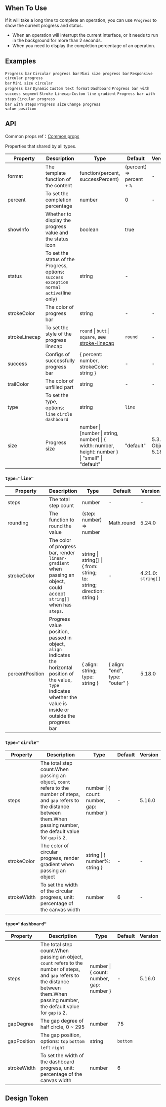 

<Meta of={ProgressStories} />

        
## When To Use

If it will take a long time to complete an operation, you can use `Progress` to show the current progress and status.

- When an operation will interrupt the current interface, or it needs to run in the background for more than 2 seconds.
- When you need to display the completion percentage of an operation.

## Examples

<code src="./demo/line.tsx">Progress bar</code>
<code src="./demo/circle.tsx">Circular progress bar</code>
<code src="./demo/line-mini.tsx">Mini size progress bar</code>
<code src="./demo/circle-micro.tsx">Responsive circular progress bar</code>
<code src="./demo/circle-mini.tsx">Mini size circular progress bar</code>
<code src="./demo/dynamic.tsx">Dynamic</code>
<code src="./demo/format.tsx">Custom text format</code>
<code src="./demo/dashboard.tsx">Dashboard</code>
<code src="./demo/segment.tsx">Progress bar with success segment</code>
<code src="./demo/linecap.tsx">Stroke Linecap</code>
<code src="./demo/gradient-line.tsx">Custom line gradient</code>
<code src="./demo/steps.tsx">Progress bar with steps</code>
<code src="./demo/circle-steps.tsx" version="5.16.0">Circular progress bar with steps</code>
<code src="./demo/size.tsx">Progress size</code>
<code src="./demo/info-position.tsx" version="5.18.0">Change progress value position</code>

## API

Common props ref：[Common props](/docs/react/common-props)

Properties that shared by all types.

| Property | Description | Type | Default | Version |
| --- | --- | --- | --- | --- |
| format | The template function of the content | function(percent, successPercent) | (percent) => percent + `%` | - |
| percent | To set the completion percentage | number | 0 | - |
| showInfo | Whether to display the progress value and the status icon | boolean | true |
| status | To set the status of the Progress, options: `success` `exception` `normal` `active`(line only) | string | - |
| strokeColor | The color of progress bar | string | - | - |
| strokeLinecap | To set the style of the progress linecap | `round` \| `butt` \| `square`, see [stroke-linecap](https://developer.mozilla.org/docs/Web/SVG/Attribute/stroke-linecap) | `round` | - |
| success | Configs of successfully progress bar | { percent: number, strokeColor: string } | - | - |
| trailColor | The color of unfilled part | string | - | - |
| type | To set the type, options: `line` `circle` `dashboard` | string | `line` |
| size | Progress size | number \| \[number \| string, number] \| { width: number, height: number } \| "small" \| "default" | "default" | 5.3.0, Object: 5.18.0 |

### `type="line"`

| Property | Description | Type | Default | Version |
| --- | --- | --- | --- | --- |
| steps | The total step count | number | - | - |
| rounding | The function to round the value | (step: number) => number | Math.round | 5.24.0 |
| strokeColor | The color of progress bar, render `linear-gradient` when passing an object, could accept `string[]` when has `steps`. | string \| string[] \| { from: string; to: string; direction: string } | - | 4.21.0: `string[]` |
| percentPosition | Progress value position, passed in object, `align` indicates the horizontal position of the value, `type` indicates whether the value is inside or outside the progress bar | { align: string; type: string } | { align: \"end\", type: \"outer\" } | 5.18.0 |

### `type="circle"`

| Property | Description | Type | Default | Version |
| --- | --- | --- | --- | --- |
| steps | The total step count.When passing an object, `count` refers to the number of steps, and `gap` refers to the distance between them.When passing number, the default value for `gap` is 2. | number \| { count: number, gap: number } | - | 5.16.0 |
| strokeColor | The color of circular progress, render gradient when passing an object | string \| { number%: string } | - | - |
| strokeWidth | To set the width of the circular progress, unit: percentage of the canvas width | number | 6 | - |

### `type="dashboard"`

| Property | Description | Type | Default | Version |
| --- | --- | --- | --- | --- |
| steps | The total step count.When passing an object, `count` refers to the number of steps, and `gap` refers to the distance between them.When passing number, the default value for `gap` is 2. | number \| { count: number, gap: number } | - | 5.16.0 |
| gapDegree | The gap degree of half circle, 0 ~ 295 | number | 75 |
| gapPosition | The gap position, options: `top` `bottom` `left` `right` | string | `bottom` |
| strokeWidth | To set the width of the dashboard progress, unit: percentage of the canvas width | number | 6 |

## Design Token

<ComponentTokenTable component="Progress"></ComponentTokenTable>

